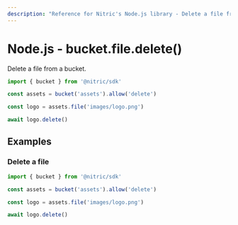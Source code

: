 ```yaml
---
description: "Reference for Nitric's Node.js library - Delete a file from a bucket."
---
```


# Node.js - bucket.file.delete()

Delete a file from a bucket.

```javascript
import { bucket } from '@nitric/sdk'

const assets = bucket('assets').allow('delete')

const logo = assets.file('images/logo.png')

await logo.delete()
```

## Examples

### Delete a file

```javascript
import { bucket } from '@nitric/sdk'

const assets = bucket('assets').allow('delete')

const logo = assets.file('images/logo.png')

await logo.delete()
```
